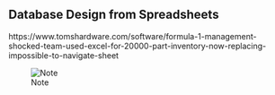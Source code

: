 ## Database Design from Spreadsheets

https://www.tomshardware.com/software/formula-1-management-shocked-team-used-excel-for-20000-part-inventory-now-replacing-impossible-to-navigate-sheet


![Note](images/xkcd-algorithms.png)



